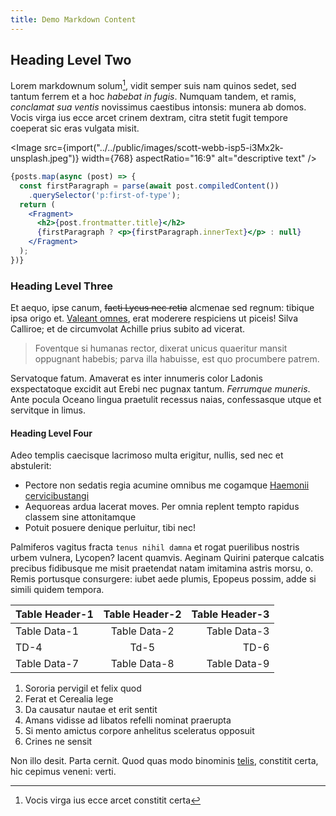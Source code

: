 ```yaml
---
title: Demo Markdown Content
---
```


## Heading Level Two

Lorem markdownum solum[^1], vidit semper suis nam quinos sedet, sed tantum ferrem et
a hoc *habebat in fugis*. Numquam tandem, et ramis, *conclamat sua ventis*
novissimus caestibus intonsis: munera ab domos. Vocis virga ius ecce arcet
crinem dextram, citra stetit fugit tempore coeperat sic eras vulgata misit.

<Image src={import("../../public/images/scott-webb-isp5-i3Mx2k-unsplash.jpeg")} width={768} aspectRatio="16:9" alt="descriptive text" />



```jsx
{posts.map(async (post) => {
  const firstParagraph = parse(await post.compiledContent())
    .querySelector('p:first-of-type');
  return (
    <Fragment>
      <h2>{post.frontmatter.title}</h2>
      {firstParagraph ? <p>{firstParagraph.innerText}</p> : null}
    </Fragment>
  );
})}
```

### Heading Level Three

Et aequo, ipse canum, ~~facti Lycus nec retia~~ alcmenae sed regnum: tibique ipsa
origo et. [Valeant omnes](http://displicetquisquam.net/), erat moderere
respiciens ut piceis! Silva Calliroe; et de circumvolat Achille prius subito ad
vicerat. 

> Foventque si humanas rector, dixerat unicus quaeritur mansit oppugnant habebis; parva illa habuisse, est quo procumbere patrem.

Servatoque fatum. Amaverat es inter innumeris color Ladonis exspectatoque
excidit aut Erebi nec pugnax tantum. *Ferrumque muneris*. Ante pocula Oceano
lingua praetulit recessus naias, confessasque utque et servitque in limus.


#### Heading Level Four

Adeo templis caecisque lacrimoso multa erigitur, nullis, sed nec et abstulerit: 

- Pectore non sedatis regia acumine omnibus me cogamque [Haemonii cervicibustangi](http://www.quid.io/fatentur) 
- Aequoreas ardua lacerat moves. Per omnia replent tempto rapidus classem sine attonitamque 
- Potuit posuere denique perluitur, tibi nec!

Palmiferos vagitus fracta `tenus nihil damna` et rogat puerilibus nostris urbem
vulnera, Lycopen? Iacent quamvis. Aeginam Quirini paterque calcatis precibus
fidibusque me misit praetendat natam imitamina astris morsu, o. Remis portusque
consurgere: iubet aede plumis, Epopeus possim, adde si simili quidem tempora.

Table Header-1 | Table Header-2 | Table Header-3
:--- | :---: | ---:
Table Data-1 | Table Data-2 | Table Data-3
TD-4 | Td-5 | TD-6
Table Data-7 | Table Data-8 | Table Data-9

1. Sororia pervigil et felix quod
2. Ferat et Cerealia lege
3. Da causatur nautae et erit sentit
4. Amans vidisse ad libatos refelli nominat praerupta
5. Si mento amictus corpore anhelitus sceleratus opposuit
6. Crines ne sensit

Non illo desit. Parta cernit. Quod quas modo binominis
[telis](http://auspiciis.org/), constitit certa, hic cepimus veneni: verti.

[^1]: Vocis virga ius ecce arcet constitit certa